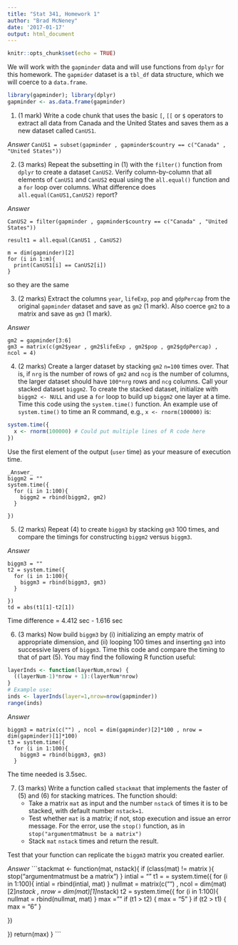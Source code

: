```yaml
---
title: "Stat 341, Homework 1"
author: "Brad McNeney"
date: '2017-01-17'
output: html_document
---
```


```r
knitr::opts_chunk$set(echo = TRUE)
```

We will work with the `gapminder` data 
and will use functions from `dplyr` for this homework.
The `gapmider` dataset is a `tbl_df` data structure, 
which 
we will coerce to a `data.frame`.

```r
library(gapminder); library(dplyr)
gapminder <- as.data.frame(gapminder)
```

1. (1 mark)
Write a code chunk that uses the basic `[`, `[[` or `$`
operators to extract all data 
from Canada and the United States and saves them as a new
dataset called `CanUS1`. 

_Answer_
`CanUS1 = subset(gapminder , gapminder$country == c("Canada" , "United States"))`

2. (3 marks)
Repeat the subsetting in (1) with the `filter()` function
from `dplyr` to create a dataset `CanUS2`. 
Verify column-by-column that all elements of `CanUS1` and
`CanUS2` equal using the `all.equal()` function and 
a `for` loop over columns. 
What difference does `all.equal(CanUS1,CanUS2)` report?

_Answer_
```
CanUS2 = filter(gapminder , gapminder$country == c("Canada" , "United States"))

result1 = all.equal(CanUS1 , CanUS2)

m = dim(gapminder)[2]
for (i in 1:m){
  print(CanUS1[i] == CanUS2[i])
}
```
so they are the same

3. (2 marks)
Extract the columns `year`, `lifeExp`, `pop` and 
`gdpPercap` from the original `gapminder`
dataset and save as `gm2` (1 mark). 
Also coerce `gm2` to a matrix and save as `gm3` (1 mark).

_Answer_
```
gm2 = gapminder[3:6]
gm3 = matrix(c(gm2$year , gm2$lifeExp , gm2$pop , gm2$gdpPercap) , ncol = 4)
```

4. (2 marks)
Create a larger dataset by stacking `gm2`
`n=100` times over. That is, if `nrg` is the number
of rows of `gm2` and `ncg` is the number of columns,
the larger dataset should have `100*nrg` rows and
`ncg` columns.
Call your stacked dataset `biggm2`. 
To create the stacked dataset, 
initialize with `biggm2 <- NULL` and use 
a `for` loop to build up `biggm2` one layer 
at a time. Time this code using the `system.time()` function.
An example use of `system.time()` to time an R 
command, e.g., `x <- rnorm(100000)` is:
```r
system.time({
  x <- rnorm(100000) # Could put multiple lines of R code here
})
```
Use the first element of the output (`user` time) as 
your measure of execution time.

```
_Answer_
biggm2 = ""
system.time({
  for (i in 1:100){
    biggm2 = rbind(biggm2, gm2)
  }
  
})
```


5. (2 marks)
Repeat (4) to create `biggm3` by stacking `gm3` 100 times,
and compare the timings for constructing `biggm2` versus
`biggm3`.

_Answer_
```
biggm3 = ""
t2 = system.time({
  for (i in 1:100){
    biggm3 = rbind(biggm3, gm3)
  }
  
})
td = abs(t1[1]-t2[1]) 
```
Time difference = 4.412 sec - 1.616 sec


6. (3 marks) 
Now build `biggm3` by (i) initializing an empty
matrix of appropriate dimension, and (ii) looping 100 times
and inserting `gm3` into successive layers of `biggm3`.
Time this code and compare the timing to that of 
part (5). You may find the following R function
useful:
```r
layerInds <- function(layerNum,nrow) {
  ((layerNum-1)*nrow + 1):(layerNum*nrow) 
}
# Example use:
inds <- layerInds(layer=1,nrow=nrow(gapminder))
range(inds)
```

_Answer_
```
biggm3 = matrix(c("") , ncol = dim(gapminder)[2]*100 , nrow = dim(gapminder)[1]*100)
t3 = system.time({
  for (i in 1:100){
    biggm3 = rbind(biggm3, gm3)
  }
```
The time needed is 3.5sec.

7. (3 marks)
Write a function called `stackmat` that implements the faster
of (5) and (6) for stacking matrices. The function 
should:
    - Take a matrix `mat` as input and the number `nstack` of
    times it is to be stacked, with default number `nstack=1`.
    - Test whether `mat` is a matrix; if not,
    stop execution and issue an error message. 
    For the error, use the `stop()` function, as in
    `stop("argument `mat` must be a matrix")`
    - Stack `mat` `nstack` times and return the result.

Test that your function can replicate the `biggm3` matrix
you created earlier.
  
_Answer_
```stackmat <- function(mat, nstack){
  if (class(mat) != matrix ){
    stop("argumentmatmust be a matrix")
  }
  intial = ""
  t1 = = system.time({
    for (i in 1:100){
      intial = rbind(intial, mat)
    }
  nullmat = matrix(c("") , ncol = dim(mat)[2]*nstack , nrow = dim(mat)[1]*nstack)
  t2 = system.time({
    for (i in 1:100){
      nullmat = rbind(nullmat, mat)
    }
    max = ""
  if (t1 > t2) {
    max = "5"
  }
  if (t2 > t1) {
    max = "6"
    }
  
    
  })
    
  })
  return(max)
}
```
